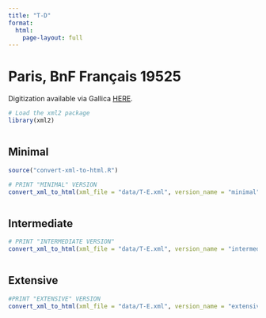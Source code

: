 ```yaml
---
title: "T-D"
format:
  html:
    page-layout: full
---
```


# Paris, BnF Français 19525

Digitization available via Gallica [HERE](https://gallica.bnf.fr/ark:/12148/btv1b525167312/f39.item).

```r
# Load the xml2 package
library(xml2)
```

::: {.column-page-outset layout="[[6,6,6]]"}

::: {.column}
## Minimal

```r
source("convert-xml-to-html.R")
```


```r


# PRINT "MINIMAL" VERSION
convert_xml_to_html(xml_file = "data/T-E.xml", version_name = "minimal")

```

:::

::: {.column}
## Intermediate

```r
# PRINT "INTERMEDIATE VERSION"
convert_xml_to_html(xml_file = "data/T-E.xml", version_name = "intermediate")

```

:::

::: {.column}
## Extensive

```r
#PRINT "EXTENSIVE" VERSION
convert_xml_to_html(xml_file = "data/T-E.xml", version_name = "extensive")

```

:::

:::

